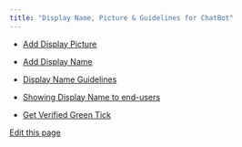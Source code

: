 ```yaml
---
title: "Display Name, Picture & Guidelines for ChatBot"
---
```


* [Add Display Picture](https://support.gupshup.io/hc/en-us/articles/360011977580-How-to-change-display-picture-)

* [Add Display Name](https://support.gupshup.io/hc/en-us/articles/360011977600-Why-is-a-Display-name-required-)

* [Display Name Guidelines](https://developers.facebook.com/docs/whatsapp/overview/display-name)

* [Showing Display Name to end-users](https://support.gupshup.io/hc/en-us/articles/360012076019-How-to-get-a-verified-tick-How-will-my-display-name-show-to-end-users-)

* [Get Verified Green Tick](https://support.gupshup.io/hc/en-us/articles/360012076019-How-to-get-a-verified-tick-How-will-my-display-name-show-to-end-users-)

[Edit this page](<https://github.com/glific/docs/tree/main/docs/6. FAQ/17. Add the display Name of the BOT number and show it to end-users.md>)
